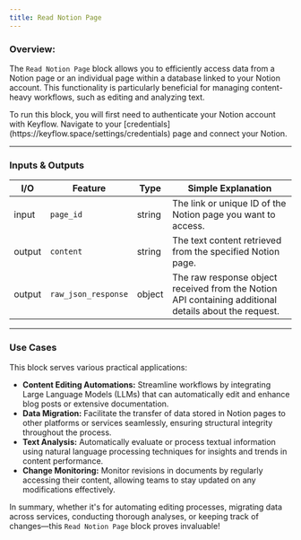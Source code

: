 ```yaml
---
title: Read Notion Page
---
```


### **Overview:**

The `Read Notion Page` block allows you to efficiently access data from a Notion page or an individual page within a database linked to your Notion account. This functionality is particularly beneficial for managing content-heavy workflows, such as editing and analyzing text.

<Note>
  To run this block, you will first need to authenticate your Notion account
  with Keyflow. Navigate to your
  [credentials](https://keyflow.space/settings/credentials) page and connect
  your Notion.
</Note>

---

### Inputs & Outputs

| I/O    | Feature             | Type   | Simple Explanation                                                                                    |
| ------ | ------------------- | ------ | ----------------------------------------------------------------------------------------------------- |
| input  | `page_id`           | string | The link or unique ID of the Notion page you want to access.                                          |
| output | `content`           | string | The text content retrieved from the specified Notion page.                                            |
| output | `raw_json_response` | object | The raw response object received from the Notion API containing additional details about the request. |

---

### Use Cases

This block serves various practical applications:

- **Content Editing Automations:** Streamline workflows by integrating Large Language Models (LLMs) that can automatically edit and enhance blog posts or extensive documentation.
- **Data Migration:** Facilitate the transfer of data stored in Notion pages to other platforms or services seamlessly, ensuring structural integrity throughout the process.
- **Text Analysis:** Automatically evaluate or process textual information using natural language processing techniques for insights and trends in content performance.
- **Change Monitoring:** Monitor revisions in documents by regularly accessing their content, allowing teams to stay updated on any modifications effectively.

In summary, whether it's for automating editing processes, migrating data across services, conducting thorough analyses, or keeping track of changes—this `Read Notion Page` block proves invaluable!
